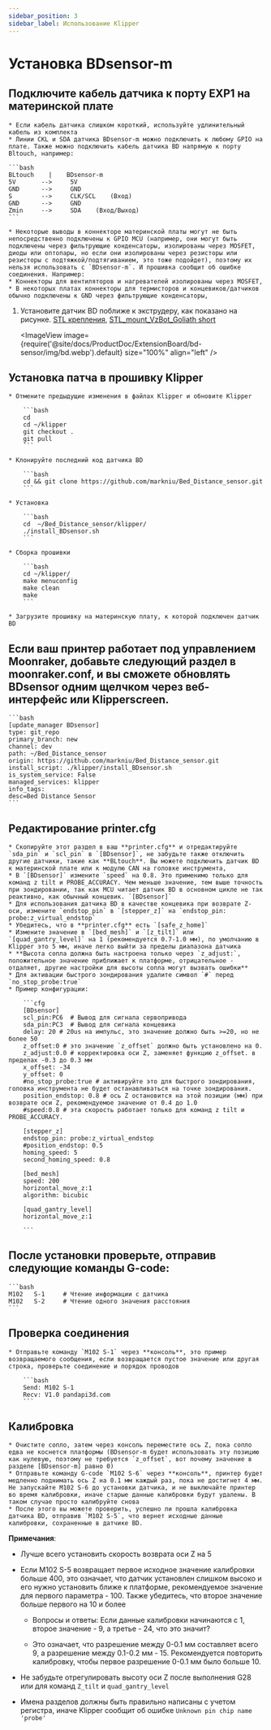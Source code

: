 ```yaml
---
sidebar_position: 3
sidebar_label: Использование Klipper
---
```






# Установка **BDsensor-m**

## Подключите кабель датчика к порту EXP1 на материнской плате
    * Если кабель датчика слишком короткий, используйте удлинительный кабель из комплекта
    * Линии CKL и SDA датчика BDsensor-m можно подключить к любому GPIO на плате. Также можно подключить кабель датчика BD напрямую к порту Bltouch, например:

    ```bash
    BLtouch    |    BDsensor-m
    5V       -->     5V
    GND      -->     GND
    S        -->     CLK/SCL    (Вход)
    GND      -->     GND
    Zmin     -->     SDA    (Вход/Выход) 
    ```

    * Некоторые выводы в коннекторе материнской платы могут не быть непосредственно подключены к GPIO MCU (например, они могут быть подключены через фильтрующие конденсаторы, изолированы через MOSFET, диоды или оптопары, но если они изолированы через резисторы или резисторы с подтяжкой/подтягиванием, это тоже подойдет), поэтому их нельзя использовать с `BDsensor-m`. И прошивка сообщит об ошибке соединения. Например:
    * Коннекторы для вентиляторов и нагревателей изолированы через MOSFET,
    * В некоторых платах коннекторы для термисторов и концевиков/датчиков обычно подключены к GND через фильтрующие конденсаторы,

1. Установите датчик BD поближе к экструдеру, как показано на рисунке. [STL крепления](https://www.thingiverse.com/thing:6098131),  [STL_mount_VzBot_Goliath short](https://discord.com/channels/829828765512106054/1163237892957671424)

    <ImageView image={require('@site/docs/ProductDoc/ExtensionBoard/bd-sensor/img/bd.webp').default} size="100%" align="left" />


## Установка патча в прошивку Klipper

    * Отмените предыдущие изменения в файлах Klipper и обновите Klipper

        ```bash
        cd
        cd ~/klipper
        git checkout .
        git pull
        ```

    * Клонируйте последний код датчика BD

        ```bash
        cd && git clone https://github.com/markniu/Bed_Distance_sensor.git
        ```

    * Установка

        ```bash
        cd  ~/Bed_Distance_sensor/klipper/
        ./install_BDsensor.sh
        ```

    * Сборка прошивки

        ```bash
        cd ~/klipper/
        make menuconfig
        make clean
        make
        ```

    * Загрузите прошивку на материнскую плату, к которой подключен датчик BD

## Если ваш принтер работает под управлением Moonraker, добавьте следующий раздел в moonraker.conf, и вы сможете обновлять BDsensor одним щелчком через веб-интерфейс или Klipperscreen.

    ```bash
    [update_manager BDsensor]
    type: git_repo
    primary_branch: new
    channel: dev
    path: ~/Bed_Distance_sensor
    origin: https://github.com/markniu/Bed_Distance_sensor.git
    install_script: ./klipper/install_BDsensor.sh
    is_system_service: False
    managed_services: klipper
    info_tags:
    desc=Bed Distance Sensor
    ```

## Редактирование printer.cfg

    * Скопируйте этот раздел в ваш **printer.cfg** и отредактируйте `sda_pin` и `scl_pin` в `[BDsensor]`, не забудьте также отключить другие датчики, такие как **BLtouch**. Вы можете подключить датчик BD к материнской плате или к модулю CAN на головке инструмента,
    * В `[BDsensor]` измените `speed` на 0.8. Это применимо только для команд z tilt и PROBE_ACCURACY. Чем меньше значение, тем выше точность при зондировании, так как MCU читает датчик BD в основном цикле не так реактивно, как обычный концевик. `[BDsensor]`
    * Для использования датчика BD в качестве концевика при возврате Z-оси, измените `endstop_pin` в `[stepper_z]` на `endstop_pin: probe:z_virtual_endstop`
    * Убедитесь, что в **printer.cfg** есть `[safe_z_home]` 
    * Измените значение в `[bed_mesh]` и `[z_tilt]` или `[quad_gantry_level]` на 1 (рекомендуется 0.7-1.0 мм), по умолчанию в Klipper это 5 мм, иначе легко выйти за пределы диапазона датчика
    * **Высота сопла должна быть настроена только через `z_adjust:`, положительное значение приближает к платформе, отрицательное - отдаляет, другие настройки для высоты сопла могут вызвать ошибки**
    * Для активации быстрого зондирования удалите символ `#` перед `no_stop_probe:true`
    * Пример конфигурации:

        ```cfg
        [BDsensor] 
        scl_pin:PC6  # Вывод для сигнала сервопривода
        sda_pin:PC3  # Вывод для сигнала концевика
        delay: 20 # 20us на импульс, это значение должно быть >=20, но не более 50
        z_offset:0 # это значение `z_offset` должно быть установлено на 0. 
        z_adjust:0.0 # корректировка оси Z, заменяет функцию z_offset. в пределах -0.3 до 0.3 мм
        x_offset: -34
        y_offset: 0
        #no_stop_probe:true # активируйте это для быстрого зондирования, головка инструмента не будет останавливаться на точке зондирования.
        position_endstop: 0.8 # ось Z остановится на этой позиции (мм) при возврате оси Z, рекомендуемое значение от 0.4 до 1.0
        #speed:0.8 # эта скорость работает только для команд z tilt и PROBE_ACCURACY.

        [stepper_z]
        endstop_pin: probe:z_virtual_endstop 
        #position_endstop: 0.5
        homing_speed: 5
        second_homing_speed: 0.8

        [bed_mesh]
        speed: 200
        horizontal_move_z:1
        algorithm: bicubic

        [quad_gantry_level]
        horizontal_move_z:1

        ```

## После установки проверьте, отправив следующие команды G-code:

    ```bash
    M102   S-1     # Чтение информации с датчика
    M102   S-2     # Чтение одного значения расстояния
    ```

## Проверка соединения

    * Отправьте команду `M102 S-1` через **консоль**, это пример возвращаемого сообщения, если возвращается пустое значение или другая строка, проверьте соединение и порядок проводов

        ```bash
        Send: M102 S-1
        Recv: V1.0 pandapi3d.com
        ```

## Калибровка

    * Очистите сопло, затем через консоль переместите ось Z, пока сопло едва не коснется платформы (BDsensor-m будет использовать эту позицию как нулевую, поэтому не требуется `z_offset`, вот почему значение в разделе [BDsensor-m] равно 0)
    * Отправьте команду G-code `M102 S-6` через **консоль**, принтер будет медленно поднимать ось Z на 0.1 мм каждый раз, пока не достигнет 4 мм. Не запускайте M102 S-6 до установки датчика, и не выключайте принтер во время калибровки, иначе старые данные калибровки будут удалены. В таком случае просто калибруйте снова
    * После этого вы можете проверить, успешно ли прошла калибровка датчика BD, отправив `M102 S-5`, что вернет исходные данные калибровки, сохраненные в датчике BD.

**Примечания**:

* Лучше всего установить скорость возврата оси Z на 5

* Если M102 S-5 возвращает первое исходное значение калибровки больше 400, это означает, что датчик установлен слишком высоко и его нужно установить ближе к платформе, рекомендуемое значение для первого параметра - 100. Также убедитесь, что второе значение больше первого на 10 и более

  * Вопросы и ответы: Если данные калибровки начинаются с 1, второе значение - 9, а третье - 24, что это значит?

  * Это означает, что разрешение между 0-0.1 мм составляет всего 9, а разрешение между 0.1-0.2 мм - 15. Рекомендуется повторить калибровку, чтобы первое разрешение 0-0.1 мм было больше 10.

* Не забудьте отрегулировать высоту оси Z после выполнения G28 или для команд `Z_tilt` и `quad_gantry_level`

* Имена разделов должны быть правильно написаны с учетом регистра, иначе Klipper сообщит об ошибке `Unknown pin chip name 'probe'`